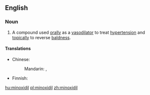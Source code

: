 ==English==

===Noun===
{{en-noun|-}}
{{wikipedia}}

# {{context|pharmaceutical drug|lang=en}} A compound used [[orally]] as a [[vasodilator]] to treat [[hypertension]] and [[topically]] to reverse [[baldness]].

====Translations====
{{trans-top|compound}}
* Chinese: 
*: Mandarin: {{t|cmn|米諾地爾|sc=Hani}}, {{t|cmn|米诺地尔|tr=mǐnuòdì'ěr|sc=Hani}}
{{trans-mid}}
* Finnish: {{t-|fi|minoksidiili}}
{{trans-bottom}}

[[hu:minoxidil]]
[[pl:minoxidil]]
[[zh:minoxidil]]